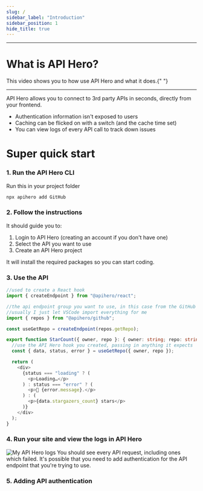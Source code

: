 ```yaml
---
slug: /
sidebar_label: "Introduction"
sidebar_position: 1
hide_title: true
---
```



<Logo width="250px" height="50px" />

---

# What is API Hero?

<YouTubeEmbed embed="jmG41RSeGRU" />
This video shows you to how use API Hero and what it does.{" "}

---

API Hero allows you to connect to 3rd party APIs in seconds, directly from your frontend.

- Authentication information isn't exposed to users
- Caching can be flicked on with a switch (and the cache time set)
- You can view logs of every API call to track down issues

# Super quick start

### 1. Run the API Hero CLI

Run this in your project folder

```sh
npx apihero add GitHub
```

### 2. Follow the instructions

It should guide you to:

1. Login to API Hero (creating an account if you don't have one)
2. Select the API you want to use
3. Create an API Hero project

It will install the required packages so you can start coding.

### 3. Use the API

```ts
//used to create a React hook
import { createEndpoint } from "@apihero/react";

//the api endpoint group you want to use, in this case from the GitHub integration from API Hero.
//usually I just let VSCode import everything for me
import { repos } from "@apihero/github";

const useGetRepo = createEndpoint(repos.getRepo);

export function StarCount({ owner, repo }: { owner: string; repo: string }) {
  //use the API Hero hook you created, passing in anything it expects
  const { data, status, error } = useGetRepo({ owner, repo });

  return (
    <div>
      {status === "loading" ? (
        <p>Loading…</p>
      ) : status === "error" ? (
        <p>🫤 {error.message}.</p>
      ) : (
        <p>{data.stargazers_count} stars</p>
      )}
    </div>
  );
}
```

### 4. Run your site and view the logs in API Hero

![My API Hero logs](/img/logs.png)
You should see every API request, including ones which failed.
It's possible that you need to add authentication for the API endpoint that you're trying to use.

### 5. Adding API authentication
